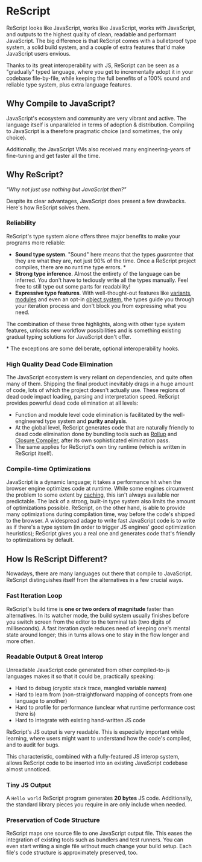 # ReScript

ReScript looks like JavaScript, works like JavaScript, works _with_ JavaScript, and outputs to the highest quality of clean, readable and performant JavaScript. The big difference is that ReScript comes with a bulletproof type system, a solid build system, and a couple of extra features that'd make JavaScript users envious.

Thanks to its great interoperability with JS, ReScript can be seen as a "gradually" typed language, where you get to incrementally adopt it in your codebase file-by-file, while keeping the full benefits of a 100% sound and reliable type system, plus extra language features.

## Why Compile to JavaScript?

JavaScript's ecosystem and community are very vibrant and active. The language itself is unparalleled in terms of adoption & distribution. Compiling to JavaScript is a therefore pragmatic choice (and sometimes, the only choice).

Additionally, the JavaScript VMs also received many engineering-years of fine-tuning and get faster all the time.

## Why ReScript?

_"Why not just use nothing but JavaScript then?"_

Despite its clear advantages, JavaScript does present a few drawbacks. Here's how ReScript solves them.

### Reliability

ReScript's type system alone offers three major benefits to make your programs more reliable:

- **Sound type system**. "Sound" here means that the types _guarantee_ that they are what they are, not just 90% of the time. Once a ReScript project compiles, there are no runtime type errors. \*
- **Strong type inference**. Almost the entirety of the language can be inferred. You don't have to tediously write all the types manually. Feel free to still type out some parts for readability!
- **Expressive type features**. With well-thought-out features like [variants](/docs/manual/latest/variant), [modules](/docs/manual/latest/module) and even an opt-in [object system](/docs/reason-compiler/latest/object.html), the types guide you through your iteration process and don't block you from expressing what you need.

The combination of these three highlights, along with other type system features, unlocks new workflow possibilities and is something existing gradual typing solutions for JavaScript don't offer.

\* The exceptions are some deliberate, optional interoperability hooks.

### High Quality Dead Code Elimination

The JavaScript ecosystem is very reliant on dependencies, and quite often many of them. Shipping the final product inevitably drags in a huge amount of code, lots of which the project doesn't actually use. These regions of dead code impact loading, parsing and interpretation speed. ReScript provides powerful dead code elimination at all
levels:

- Function and module level code elimination is facilitated by the well-engineered type system and **purity analysis**.
- At the global level, ReScript generates code that are naturally friendly to dead code elimination done by bundling tools such as [Rollup](https://github.com/rollup/rollup) and [Closure Compiler](https://developers.google.com/closure/compiler/), after its own sophisticated elimination pass.
- The same applies for ReScript's own tiny runtime (which is written in ReScript itself).

### Compile-time Optimizations

JavaScript is a dynamic language; it takes a performance hit when the browser engine optimizes code at runtime. While some engines circumvent the problem to some extent by [caching](http://v8project.blogspot.com/2015/07/code-caching.html), this isn't always available nor predictable. The lack of a strong, built-in type system also limits the amount of optimizations possible. ReScript, on the other hand, is able to provide many optimizations during compilation time, way before the code's shipped to the browser. A widespread adage to write fast JavaScript code is to write as if there's a type system (in order to trigger JS engines' good optimization heuristics); ReScript gives you a real one and generates code that's friendly to optimizations by default.

## How Is ReScript Different?

Nowadays, there are many languages out there that compile to JavaScript. ReScript distinguishes itself from the alternatives in a few crucial ways.

### Fast Iteration Loop

ReScript's build time is **one or two orders of magnitude** faster than alternatives. In its watcher mode, the build system usually finishes before you switch screen from the editor to the terminal tab (two digits of milliseconds). A fast iteration cycle reduces need of keeping one's mental state around longer; this in turns allows one to stay in the flow longer and more often.

### Readable Output & Great Interop

Unreadable JavaScript code generated from other compiled-to-js languages makes it so that it could be, practically speaking:

- Hard to debug (cryptic stack trace, mangled variable names)
- Hard to learn from (non-straightforward mapping of concepts from one language to another)
- Hard to profile for performance (unclear what runtime performance cost there is)
- Hard to integrate with existing hand-written JS code

<!-- TODO: playground link -->

ReScript's JS output is very readable. This is especially important while learning, where users might want to understand how the code's compiled, and to audit for bugs.

<!-- TODO: link to interop -->

This characteristic, combined with a fully-featured JS interop system, allows ReScript code to be inserted into an existing JavaScript codebase almost unnoticed.

<!-- TODO: how to slip code into others' codebase -->

### Tiny JS Output

<!-- TODO: playground link -->

A `Hello world` ReScript program generates **20 bytes** JS code. Additionally, the standard library pieces you require in are only include when needed.

### Preservation of Code Structure

ReScript maps one source file to one JavaScript output file. This eases the integration of existing tools such as bundlers and test runners. You can even start writing a single file without much change your build setup. Each file's code structure is approximately preserved, too.
